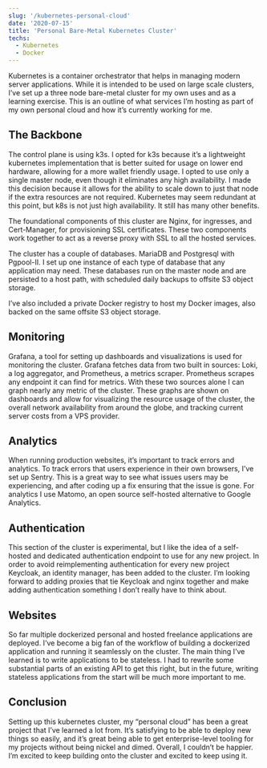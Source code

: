 ```yaml
---
slug: '/kubernetes-personal-cloud'
date: '2020-07-15'
title: 'Personal Bare-Metal Kubernetes Cluster'
techs:
  - Kubernetes
  - Docker
---
```


Kubernetes is a container orchestrator that helps in managing modern server applications. While it is intended to be used on large scale clusters, I’ve set up a three node bare-metal cluster for my own uses and as a learning exercise. This is an outline of what services I’m hosting as part of my own personal cloud and how it’s currently working for me.

## The Backbone

The control plane is using k3s. I opted for k3s because it’s a lightweight kubernetes implementation that is better suited for usage on lower end hardware, allowing for a more wallet friendly usage. I opted to use only a single master node, even though it eliminates any high availability. I made this decision because it allows for the ability to scale down to just that node if the extra resources are not required. Kubernetes may seem redundant at this point, but k8s is not just high availability. It still has many other benefits.

The foundational components of this cluster are Nginx, for ingresses, and Cert-Manager, for provisioning SSL certificates. These two components work together to act as a reverse proxy with SSL to all the hosted services.

The cluster has a couple of databases. MariaDB and Postgresql with Pgpool-II. I set up one instance of each type of database that any application may need. These databases run on the master node and are persisted to a host path, with scheduled daily backups to offsite S3 object storage.

I’ve also included a private Docker registry to host my Docker images, also backed on the same offsite S3 object storage.

## Monitoring

Grafana, a tool for setting up dashboards and visualizations is used for monitoring the cluster. Grafana fetches data from two built in sources: Loki, a log aggregator, and Prometheus, a metrics scraper. Prometheus scrapes any endpoint it can find for metrics. With these two sources alone I can graph nearly any metric of the cluster. These graphs are shown on dashboards and allow for visualizing the resource usage of the cluster, the overall network availability from around the globe, and tracking current server costs from a VPS provider.

## Analytics

When running production websites, it’s important to track errors and analytics. To track errors that users experience in their own browsers, I’ve set up Sentry. This is a great way to see what issues users may be experiencing, and after coding up a fix ensuring that the issue is gone. For analytics I use Matomo, an open source self-hosted alternative to Google Analytics.

## Authentication

This section of the cluster is experimental, but I like the idea of a self-hosted and dedicated authentication endpoint to use for any new project. In order to avoid reimplementing authentication for every new project Keycloak, an identity manager, has been added to the cluster. I’m looking forward to adding proxies that tie Keycloak and nginx together and make adding authentication something I don’t really have to think about.

## Websites

So far multiple dockerized personal and hosted freelance applications are deployed. I’ve become a big fan of the workflow of building a dockerized application and running it seamlessly on the cluster. The main thing I’ve learned is to write applications to be stateless. I had to rewrite some substantial parts of an existing API to get this right, but in the future, writing stateless applications from the start will be much more important to me.

## Conclusion

Setting up this kubernetes cluster, my “personal cloud” has been a great project that I’ve learned a lot from. It’s satisfying to be able to deploy new things so easily, and it’s great being able to get enterprise-level tooling for my projects without being nickel and dimed. Overall, I couldn’t be happier. I’m excited to keep building onto the cluster and excited to keep using it.
